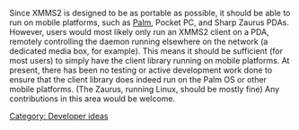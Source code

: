Since XMMS2 is designed to be as portable as possible, it should be able to run on mobile platforms, such as [[PalmOS | Palm]], Pocket PC, and Sharp Zaurus PDAs. However, users would most likely only run an XMMS2 client on a PDA, remotely controlling the daemon running elsewhere on the network (a dedicated media box, for example). This means it should be sufficient (for most users) to simply have the client library running on mobile platforms. At present, there has been no testing or active development work done to ensure that the client library does indeed run on the Palm OS or other mobile platforms. (The Zaurus, running Linux, should be mostly fine) Any contributions in this area would be welcome.

<!-- This page should be moved out of the 'Developer ideas' category if it becomes substantial, perhaps into 'Technical details' -->

{{Gee-whiz}}

[[Category: Developer ideas]]